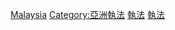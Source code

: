 {{commonscat|Law enforcement in Malaysia}}
[[Category:各國執法|Malaysia]]
[[Category:亞洲執法|Category:亞洲執法]]
[[Category:馬來西亞政府|執法]]
[[Category:馬來西亞法律|執法]]